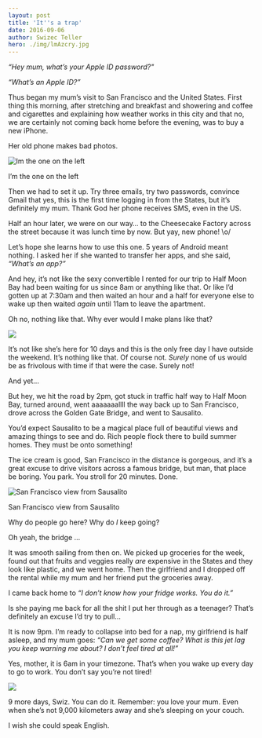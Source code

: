 ```yaml
---
layout: post
title: 'It''s a trap'
date: 2016-09-06
author: Swizec Teller
hero: ./img/lmAzcry.jpg
---
```

_“Hey mum, what’s your Apple ID password?"_



_“What’s an Apple ID?”_



Thus began my mum’s visit to San Francisco and the United States. First thing this morning, after stretching and breakfast and showering and coffee and cigarettes and explaining how weather works in this city and that no, we are certainly not coming back home before the evening, was to buy a new iPhone.



Her old phone makes bad photos.



![Im the one on the left](./img/lmAzcry.jpg)

I’m the one on the left



Then we had to set it up. Try three emails, try two passwords, convince Gmail that yes, this is the first time logging in from the States, but it’s definitely my mum. Thank God her phone receives SMS, even in the US.



Half an hour later, we were on our way… to the Cheesecake Factory across the street because it was lunch time by now. But yay, new phone! \\o/



Let’s hope she learns how to use this one. 5 years of Android meant nothing. I asked her if she wanted to transfer her apps, and she said, _“What’s an app?”_



And hey, it’s not like the sexy convertible I rented for our trip to Half Moon Bay had been waiting for us since 8am or anything like that. Or like I’d gotten up at 7:30am and then waited an hour and a half for everyone else to wake up then waited _again_ until 11am to leave the apartment.



Oh no, nothing like that. Why ever would I make plans like that?



![](./img/cdn-57a9496f-a3ec-45b4-bb22-961191e4c8a0-ae518471-76e2-407d-897c-e6aae1021a44.jpg)



It’s not like she’s here for 10 days and this is the only free day I have outside the weekend. It’s nothing like that. Of course not. _Surely_ none of us would be as frivolous with time if that were the case. Surely not!



And yet…



But hey, we hit the road by 2pm, got stuck in traffic half way to Half Moon Bay, turned around, went aaaaaaallll the way back up to San Francisco, drove across the Golden Gate Bridge, and went to Sausalito.



You’d expect Sausalito to be a magical place full of beautiful views and amazing things to see and do. Rich people flock there to build summer homes. They must be onto something!



The ice cream is good, San Francisco in the distance is gorgeous, and it’s a great excuse to drive visitors across a famous bridge, but man, that place be boring. You park. You stroll for 20 minutes. Done.



![San Francisco view from Sausalito](http://i.pbase.com/o5/00/474800/1/69784843.eJFexdTh.proofs061008_0958SausalitoCalifornia.jpg)

San Francisco view from Sausalito



Why do people go here? Why do _I_ keep going?



Oh yeah, the bridge …



It was smooth sailing from then on. We picked up groceries for the week, found out that fruits and veggies really _are_ expensive in the States and they look like plastic, and we went home. Then the girlfriend and I dropped off the rental while my mum and her friend put the groceries away.



I came back home to _“I don’t know how your fridge works. You do it.”_



Is she paying me back for all the shit I put her through as a teenager? That’s definitely an excuse I’d try to pull…



It is now 9pm. I’m ready to collapse into bed for a nap, my girlfriend is half asleep, and my mum goes: _“Can we get some coffee? What is this jet lag you keep warning me about? I don’t feel tired at all!”_



Yes, mother, it is 6am in your timezone. That’s when you wake up every day to go to work. You don’t say you’re not tired!



![](./img/videogames-fanon-images-6-6f-You_don't_say%3F.jpg)



9 more days, Swiz. You can do it. Remember: you love your mum. Even when she’s not 9,000 kilometers away and she’s sleeping on your couch.



I wish she could speak English.